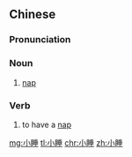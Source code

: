 ==Chinese==
{{zh-forms}}

===Pronunciation===
{{zh-pron
|m=xiǎoshuì
|cat=n,v
}}

===Noun===
{{zh-noun}}

# [[nap]] {{gloss|a short period of sleep}}

===Verb===
{{zh-verb}}

# to have a [[nap]]

[[mg:小睡]]
[[tl:小睡]]
[[chr:小睡]]
[[zh:小睡]]